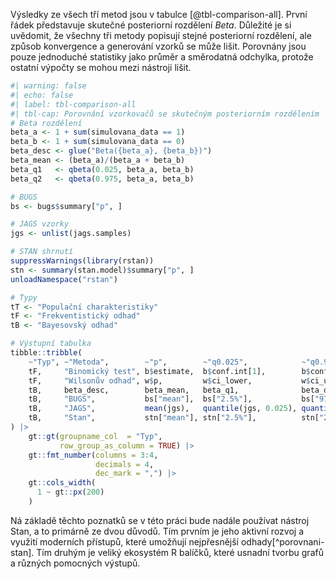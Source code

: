 
Výsledky ze všech tří metod jsou v tabulce [@tbl-comparison-all]. První řádek představuje
skutečné posteriorní rozdělení $Beta$. Důležité je si uvědomit, že všechny
tři metody popisují stejné posteriorní rozdělení, ale způsob konvergence a
generování vzorků se může lišit. Porovnány jsou pouze jednoduché statistiky
jako průměr a směrodatná odchylka, protože ostatní výpočty se mohou mezi
nástroji lišit.

```{r }
#| warning: false
#| echo: false
#| label: tbl-comparison-all
#| tbl-cap: Porovnání vzorkovačů se skutečným posteriorním rozdělením
# Beta rozdělení
beta_a <- 1 + sum(simulovana_data == 1)
beta_b <- 1 + sum(simulovana_data == 0)
beta_desc <- glue("Beta({beta_a}, {beta_b})")
beta_mean <- (beta_a)/(beta_a + beta_b)
beta_q1   <- qbeta(0.025, beta_a, beta_b)
beta_q2   <- qbeta(0.975, beta_a, beta_b)

# BUGS
bs <- bugs$summary["p", ]

# JAGS vzorky
jgs <- unlist(jags.samples)

# STAN shrnutí
suppressWarnings(library(rstan))
stn <- summary(stan.model)$summary["p", ]
unloadNamespace("rstan")

# Typy
tT <- "Populační charakteristiky"
tF <- "Frekventistický odhad"
tB <- "Bayesovský odhad"

# Výstupní tabulka
tibble::tribble(
    ~"Typ", ~"Metoda",        ~"p",        ~"q0.025",            ~"q0.975",
    tF,     "Binomický test", b$estimate,  b$conf.int[1],        b$conf.int[2],
    tF,     "Wilsonův odhad", w$p,         w$ci_lower,           w$ci_upper,
    tB,     beta_desc,        beta_mean,   beta_q1,              beta_q2,
    tB,     "BUGS",           bs["mean"],  bs["2.5%"],           bs["97.5%"],
    tB,     "JAGS",           mean(jgs),   quantile(jgs, 0.025), quantile(jgs, 0.975),
    tB,     "Stan",           stn["mean"], stn["2.5%"],          stn["2.5%"]
) |> 
    gt::gt(groupname_col  = "Typ",
           row_group_as_column = TRUE) |>
    gt::fmt_number(columns = 3:4,
                   decimals = 4,
                   dec_mark = ",") |>
    gt::cols_width(
      1 ~ gt::px(200)
    )
```


Ná základě těchto poznatků se v této práci bude nadále používat nástroj Stan,
a to primárně ze dvou důvodů. Tím prvním je jeho aktivní rozvoj a využití moderních
přístupů, které umožňují nejpřesnější odhady[^porovnani-stan]. Tím druhým je
veliký ekosystém R balíčků, které usnadní tvorbu grafů a různých pomocných 
výstupů. 